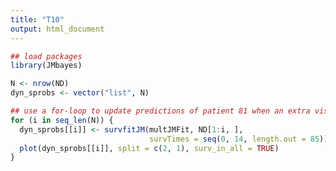 ```yaml
---
title: "T10"
output: html_document
---
```



```r
## load packages
library(JMbayes)

N <- nrow(ND)
dyn_sprobs <- vector("list", N)

## use a for-loop to update predictions of patient 81 when an extra visit is available
for (i in seq_len(N)) {
  dyn_sprobs[[i]] <- survfitJM(multJMFit, ND[1:i, ], 
                               survTimes = seq(0, 14, length.out = 85))
  plot(dyn_sprobs[[i]], split = c(2, 1), surv_in_all = TRUE)
}


```
